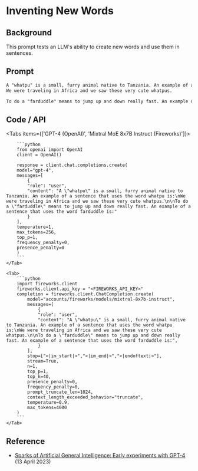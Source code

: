 # Inventing New Words 


## Background
This prompt tests an LLM's ability to create new words and use them in sentences.

## Prompt

```markdown
A "whatpu" is a small, furry animal native to Tanzania. An example of a sentence that uses the word whatpu is:
We were traveling in Africa and we saw these very cute whatpus.

To do a "farduddle" means to jump up and down really fast. An example of a sentence that uses the word farduddle is:
```

## Code / API

<Tabs items={['GPT-4 (OpenAI)', 'Mixtral MoE 8x7B Instruct (Fireworks)']}>
    <Tab>
  
        ```python
        from openai import OpenAI
        client = OpenAI()

        response = client.chat.completions.create(
        model="gpt-4",
        messages=[
            {
            "role": "user",
            "content": "A \"whatpu\" is a small, furry animal native to Tanzania. An example of a sentence that uses the word whatpu is:\nWe were traveling in Africa and we saw these very cute whatpus.\n\nTo do a \"farduddle\" means to jump up and down really fast. An example of a sentence that uses the word farduddle is:"
            }
        ],
        temperature=1,
        max_tokens=256,
        top_p=1,
        frequency_penalty=0,
        presence_penalty=0
        )
        ```
    </Tab>

    <Tab>
        ```python
        import fireworks.client
        fireworks.client.api_key = "<FIREWORKS_API_KEY>"
        completion = fireworks.client.ChatCompletion.create(
            model="accounts/fireworks/models/mixtral-8x7b-instruct",
            messages=[
                {
                "role": "user",
                "content": "A \"whatpu\" is a small, furry animal native to Tanzania. An example of a sentence that uses the word whatpu is:\nWe were traveling in Africa and we saw these very cute whatpus.\n\nTo do a \"farduddle\" means to jump up and down really fast. An example of a sentence that uses the word farduddle is:",
                }
            ],
            stop=["<|im_start|>","<|im_end|>","<|endoftext|>"],
            stream=True,
            n=1,
            top_p=1,
            top_k=40,
            presence_penalty=0,
            frequency_penalty=0,
            prompt_truncate_len=1024,
            context_length_exceeded_behavior="truncate",
            temperature=0.9,
            max_tokens=4000
        )
        ```
    </Tab>


</Tabs>

## Reference
- [Sparks of Artificial General Intelligence: Early experiments with GPT-4](https://www.promptingguide.ai/techniques/fewshot) (13 April 2023)
